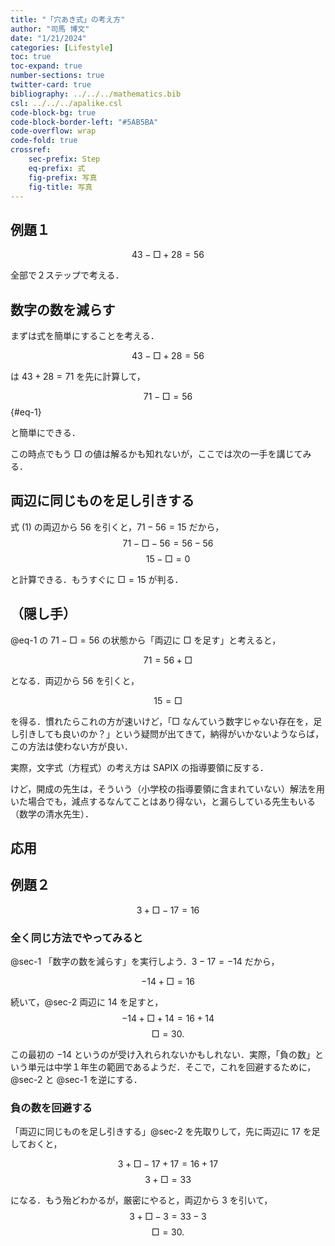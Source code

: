 ```yaml
---
title: "「穴あき式」の考え方"
author: "司馬 博文"
date: "1/21/2024"
categories: [Lifestyle]
toc: true
toc-expand: true
number-sections: true
twitter-card: true
bibliography: ../../../mathematics.bib
csl: ../../../apalike.csl
code-block-bg: true
code-block-border-left: "#5AB5BA"
code-overflow: wrap
code-fold: true
crossref:
    sec-prefix: Step
    eq-prefix: 式
    fig-prefix: 写真
    fig-title: 写真
---
```


::: {.callout-tip icon="false"}
## 例題１

$$43-\Box{}+28=56$$
:::

全部で２ステップで考える．

## 数字の数を減らす {#sec-1}

まずは式を簡単にすることを考える．

$$
43-\Box{}+28=56
$$

は $43+28=71$ を先に計算して，

$$
71-\Box{}=56
$$ {#eq-1}

と簡単にできる．

この時点でもう $\Box{}$ の値は解るかも知れないが，ここでは次の一手を講じてみる．

## 両辺に同じものを足し引きする {#sec-2}

式 (1) の両辺から $56$ を引くと，$71-56=15$ だから，
$$
71-\Box{}-56=56-56
$$
$$
15-\Box{}=0
$$

と計算できる．もうすぐに $\Box{}=15$ が判る．

## （隠し手）

@eq-1 の $71-\Box{}=56$ の状態から「両辺に $\Box{}$ を足す」と考えると，

$$
71=56+\Box{}
$$

となる．両辺から $56$ を引くと，

$$
15=\Box{}
$$

を得る．慣れたらこれの方が速いけど，「$\Box{}$ なんていう数字じゃない存在を，足し引きしても良いのか？」という疑問が出てきて，納得がいかないようならば，この方法は使わない方が良い．

実際，文字式（方程式）の考え方は SAPIX の指導要領に反する．

けど，開成の先生は，そういう（小学校の指導要領に含まれていない）解法を用いた場合でも，減点するなんてことはあり得ない，と漏らしている先生もいる（数学の清水先生）．

## 応用

::: {.callout-tip icon="false"}
## 例題２

$$3+\Box{}-17=16$$
:::

### 全く同じ方法でやってみると

@sec-1 「数字の数を減らす」を実行しよう．$3-17=-14$ だから，

$$
-14+\Box{}=16
$$

続いて，@sec-2 両辺に $14$ を足すと，
$$
-14+\Box{}+14=16+14
$$
$$
\Box{}=30.
$$

この最初の $-14$ というのが受け入れられないかもしれない．実際，「負の数」という単元は中学１年生の範囲であるようだ．そこで，これを回避するために，@sec-2 と @sec-1 を逆にする．

### 負の数を回避する

「両辺に同じものを足し引きする」@sec-2 を先取りして，先に両辺に $17$ を足しておくと，

$$
3+\Box{}-17+17=16+17
$$
$$
3+\Box{}=33
$$

になる．もう殆どわかるが，厳密にやると，両辺から $3$ を引いて，
$$
3+\Box{}-3=33-3
$$
$$
\Box{}=30.
$$